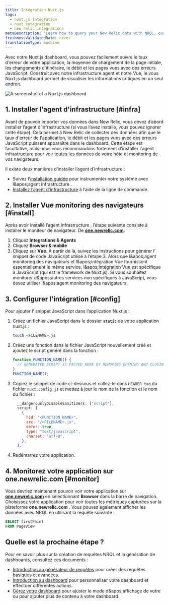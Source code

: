 ```yaml
---
title: Intégration Nuxt.js
tags:
  - nuxt.js integration
  - nuxt integration
  - new relic integrations
metaDescription: 'Learn how to query your New Relic data with NRQL, our SQL-like query language.'
freshnessValidatedDate: never
translationType: machine
---
```


Avec notre Nuxt.js dashboard, vous pouvez facilement suivre le taux d&apos;erreur de votre application, la moyenne de chargement de la page initiale, les changements d&apos;itinéraire, le débit et les pages vues avec des erreurs JavaScript. Construit avec notre infrastructure agent et notre <InlinePopover type="browser" />Vue, le vous Nuxt.js dashboard permet de visualiser les informations critiques en un seul endroit.

<img title="Nuxt.js dashboard" alt="A screenshot of a Nuxt.js dashboard" src="/images/infrastructure_screenshot-crop_nuxtjs-dashboard.webp" />

## 1. Installer l&apos;agent d&apos;infrastructure [#infra]

Avant de pouvoir importer vos données dans New Relic, vous devez d’abord installer l’agent d’infrastructure (si vous l’avez installé, vous pouvez ignorer cette étape). Cela permet à New Relic de collecter des données afin que le taux d&apos;erreur de l&apos;application, le débit et les pages vues avec des erreurs JavaScript puissent apparaître dans le dashboard. Cette étape est facultative, mais nous vous recommandons fortement d&apos;installer l&apos;agent infrastructure pour voir toutes les données de votre hôte et monitoring de vos navigateurs.

Il existe deux manières d’installer l’agent d’infrastructure :

* Suivez l&apos;[installation guidée](https://one.newrelic.com/marketplace?state=607786be-99a9-fa66-4b67-3f7f3b9551d4) pour instrumenter notre système avec l&amp;apos;agent infrastructure .
* [Installez l’agent d’infrastructure](/docs/infrastructure/install-infrastructure-agent/linux-installation/install-infrastructure-monitoring-agent-linux) à l’aide de la ligne de commande.

## 2. Installer Vue monitoring des navigateurs [#install]

Après avoir installé l’agent infrastructure , l’étape suivante consiste à installer le moniteur de navigateur. De <DNT>**[one.newrelic.com](https://one.newrelic.com)**</DNT>:

1. Cliquez <DNT>**Integrations &amp; Agents**</DNT>
2. Cliquez <DNT>**Browser &amp; mobile**</DNT>
3. Cliquez sur <DNT>**Vue**</DNT>. À partir de là, suivez les instructions pour générer l’ snippet de code JavaScript utilisé à l’étape 3. Alors que l&amp;apos;agent monitoring des navigateurs et l&amp;apos;intégration Vue fournissent essentiellement le même service, l&amp;apos;intégration Vue est spécifique à JavaScript (qui est le framework de Nuxt.js). Si vous souhaitez monitorer d&amp;apos;autres services non spécifiques à JavaScript, vous devez utiliser l&amp;apos;agent monitoring des navigateurs.

## 3. Configurer l&apos;intégration [#config]

Pour ajouter l’ snippet JavaScript dans l’application Nuxt.js :

1. Créez un fichier JavaScript dans le dossier <DNT>**`static`**</DNT> de votre application nuxt.js :
   ```bash
   touch <FILENAME>.js
   ```
2. Créez une fonction dans le fichier JavaScript nouvellement créé et ajoutez le script généré dans la fonction :
   ```js
   function FUNCTION_NAME() {
     // GENERATED SCRIPT IS PASTED HERE BY REMOVING OPENING AND CLOSING <script> TAGS>
   }
   FUNCTION_NAME();
   ```
3. Copiez le snippet de code ci-dessous et collez-le dans `HEADER tag` du fichier `nuxt.config.js` et mettez à jour le nom de la fonction et le nom du fichier :
   ```js
     __dangerouslyDisableSanitizers: ["script"],
     script: [
       {
         hid: "<FUNCTION_NAME>",
         src: "/<FILENAME>.js",
         defer: true,
         type: "text/javascript",
         charset: "utf-8",
       },
     ],
   ```
4. Redémarrez votre application.

## 4. Monitorez votre application sur one.newrelic.com [#monitor]

Vous devriez maintenant pouvoir voir votre application sur <DNT>**[one.newrelic.com](https://one.newrelic.com)**</DNT> en sélectionnant <DNT>**Browser**</DNT> dans la barre de navigation. Choisissez votre application pour voir toutes les métriques capturées sur la plateforme <DNT>**one.newrelic.com**</DNT> . Vous pouvez également afficher les données avec NRQL en utilisant la requête suivante :

```sql
SELECT firstPaint 
FROM PageView
```

## Quelle est la prochaine étape ?

Pour en savoir plus sur la création de requêtes NRQL et la génération de dashboards, consultez ces documents :

* [Introduction au générateur de requêtes](/docs/query-your-data/explore-query-data/query-builder/introduction-query-builder) pour créer des requêtes basiques et avancées.
* [Introduction au dashboard](/docs/query-your-data/explore-query-data/dashboards/introduction-dashboards) pour personnaliser votre dashboard et effectuer différentes actions.
* [Gérez votre dashboard](/docs/query-your-data/explore-query-data/dashboards/manage-your-dashboard) pour ajuster le mode d&amp;apos;affichage de votre <InlinePopover type="dashboards" />ou pour ajouter plus de contenu à votre dashboard.